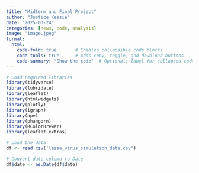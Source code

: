 ```yaml
---
title: "Midterm and Final Project"
author: "Justice Kessie"
date: "2025-03-24"
categories: [news, code, analysis]
image: "image.jpeg"
format:
  html:
    code-fold: true       # Enables collapsible code blocks
    code-tools: true      # Adds copy, toggle, and download buttons
    code-summary: "Show the code"  # Optional: label for collapsed code
---
```



```r
# Load required libraries
library(tidyverse)
library(lubridate)
library(leaflet)
library(htmlwidgets)
library(plotly)
library(igraph)
library(ape)
library(phangorn)
library(RColorBrewer)
library(leaflet.extras)

# Load the data
df <- read.csv('lassa_virus_simulation_data.csv')

# Convert date column to Date
df$date <- as.Date(df$date)

```


